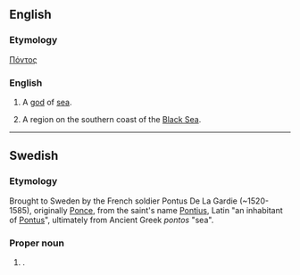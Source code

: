 ==English==

===Etymology===
{{AGr.}} [[Πόντος]]

===English===
{{en-proper noun}}

# {{Greek mythology}} A [[god]] of [[sea]].
# A region on the southern coast of the [[Black Sea]].

----

==Swedish==

===Etymology===
Brought to Sweden by the French soldier Pontus De La Gardie (~1520-1585), originally [[Ponce]], from the saint's name [[Pontius]], Latin "an inhabitant of [[#English|Pontus]]", ultimately from Ancient Greek ''pontos'' "sea".

===Proper noun===
{{infl|sv|proper noun}}

# {{given name|male||sv:}}.